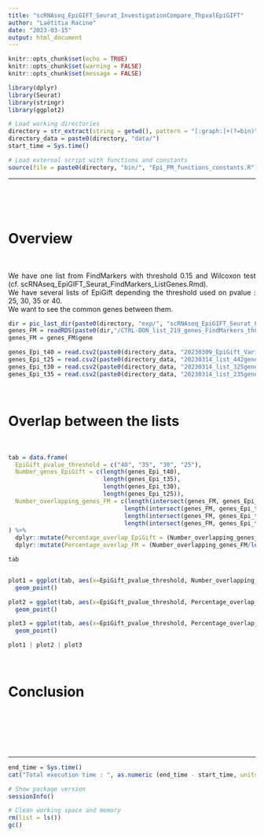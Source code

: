 ```yaml
---
title: "scRNAseq_EpiGIFT_Seurat_InvestigationCompare_ThpvalEpiGIFT"
author: "Laëtitia Racine"
date: "2023-03-15"
output: html_document
---
```


<style>
body {text-align: justify}
</style>

```r

knitr::opts_chunk$set(echo = TRUE)
knitr::opts_chunk$set(warning = FALSE)
knitr::opts_chunk$set(message = FALSE)

```

```r

library(dplyr)
library(Seurat)
library(stringr)
library(ggplot2)

```

```r

# Load working directories
directory = str_extract(string = getwd(), pattern = "[:graph:]+(?=bin)")
directory_data = paste0(directory, "data/")
start_time = Sys.time()

# Load external script with functions and constants
source(file = paste0(directory, "bin/", "Epi_FM_functions_constants.R"))

```


****

<br><br><br>


# Overview 

<br>

We have one list from FindMarkers with threshold 0.15 and Wilcoxon test (cf. scRNAseq_EpiGIFT_Seurat_FindMarkers_ListGenes.Rmd).    
We have several lists of EpiGift depending the threshold used on pvalue : 25, 30, 35 or 40.  
We want to see the common genes between them.

```r

dir = pic_last_dir(paste0(directory, "exp/", "scRNAseq_EpiGIFT_Seurat_FindMarkers_ListGenes/"))
genes_FM = readRDS(paste0(dir,"/CTRL-DON_list_219_genes_FindMarkers_th0.15_wilcox_pval0.05.rds"))
genes_FM = genes_FM$gene

genes_Epi_t40 = read.csv2(paste0(directory_data, "20230309_EpiGift_Variable174Genes_pSNP5gt40.csv"), sep =",")$GeneName
genes_Epi_t25 = read.csv2(paste0(directory_data, "20230314_list_442genes_pSNP5gt25.csv"), sep =",")$GeneName
genes_Epi_t30 = read.csv2(paste0(directory_data, "20230314_list_325genes_pSNP5gt30.csv"), sep =",")$GeneName
genes_Epi_t35 = read.csv2(paste0(directory_data, "20230314_list_235genes_pSNP5gt35.csv"), sep =",")$GeneName

```

<br>

# Overlap between the lists

<br>

```r

tab = data.frame(
  EpiGift_pvalue_threshold = c("40", "35", "30", "25"),
  Number_genes_EpiGift = c(length(genes_Epi_t40), 
                           length(genes_Epi_t35),
                           length(genes_Epi_t30), 
                           length(genes_Epi_t25)),
  Number_overlapping_genes_FM = c(length(intersect(genes_FM, genes_Epi_t40)),
                                 length(intersect(genes_FM, genes_Epi_t35)),
                                 length(intersect(genes_FM, genes_Epi_t30)),
                                 length(intersect(genes_FM, genes_Epi_t25))) 
) %>%
  dplyr::mutate(Percentage_overlap_EpiGift = (Number_overlapping_genes_FM / Number_genes_EpiGift)*100) %>%
  dplyr::mutate(Percentage_overlap_FM = (Number_overlapping_genes_FM/length(genes_FM))*100)

tab


plot1 = ggplot(tab, aes(x=EpiGift_pvalue_threshold, Number_overlapping_genes_FM)) +
  geom_point()

plot2 = ggplot(tab, aes(x=EpiGift_pvalue_threshold, Percentage_overlap_FM)) +
  geom_point()

plot3 = ggplot(tab, aes(x=EpiGift_pvalue_threshold, Percentage_overlap_EpiGift)) +
  geom_point()

plot1 | plot2 | plot3

```

<br>


# Conclusion 

<br>



<br><br><br>

****

```r

end_time = Sys.time()
cat("Total execution time : ", as.numeric (end_time - start_time, units = "mins"), "minutes")

# Show package version
sessionInfo()

```

```r

# Clean working space and memory 
rm(list = ls())
gc()

```
